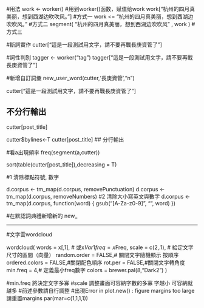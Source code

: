 #用法
work <- worker() #用到worker()函数，赋值给work
work["杭州的四月真美丽，想到西湖边吹吹风。"] #方式一
work <= "杭州的四月真美丽，想到西湖边吹吹风。" #方式二
segment( "杭州的四月真美丽，想到西湖边吹吹风" , work ) #方式三


#斷詞實作
cutter["這是一段測試用文字，請不要再戰長庚資管了"]

#詞性判別
tagger <- worker("tag")
tagger["這是一段測試用文字，請不要再戰長庚資管了"]

#新增自訂詞彙
new_user_word(cutter,'長庚資管',"n")

cutter["這是一段測試用文字，請不要再戰長庚資管了"]




## 不分行輸出
cutter[post_title] 

cutter$bylines<-T
cutter[post_title] ## 分行輸出

#看a出現頻率
freq(segment(a,cutter))

sort(table(cutter[post_title]),decreasing = T)

#1 清除標點符號, 數字

d.corpus <- tm_map(d.corpus, removePunctuation)
d.corpus <- tm_map(d.corpus, removeNumbers)
#2 清除大小寫英文與數字
d.corpus <- tm_map(d.corpus, function(word) {
    gsub("[A-Za-z0-9]", "", word)
})


#在默認詞典禮新增新的
new_



--------------------------------------------------------------------------------------
#文字雲wordcloud

wordcloud(
  words = x[,1], # 或x$Var1
  freq =  x$Freq, 
  scale = c(2,.1), # 給定文字尺寸的區間（向量）
  random.order = FALSE,# 關閉文字隨機顯示 按順序
  ordered.colors = FALSE,#關閉配色順序
  rot.per = FALSE,#關閉文字轉角度
  min.freq = 4,# 定義最小freq數字 
  colors = brewer.pal(8,"Dark2")
)

#min.freq 將決定文字多寡
#scale 調整畫面可容納字數的多寡 字越小 可容納就越多
#前述參數請自行調整
#出現Error in plot.new() : figure margins too large 請重置margins par(mar=c(1,1,1,1))





















